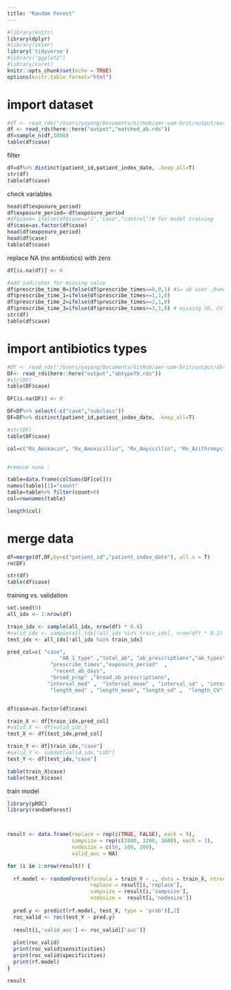 ```yaml
---
title: "Random Forest"
---
```


```r
#library(knitr)
library(dplyr)
#library(skimr)
library('tidyverse')
#library("ggplot2")
#library(caret)
knitr::opts_chunk$set(echo = TRUE)
options(knitr.table.format="html")

```



# import dataset
```r
#df <- read_rds("/Users/yayang/Documents/GitHub/amr-uom-brit/output/matched_ab.rds")
df <- read_rds(here::here("output","matched_ab.rds"))
df=sample_n(df,5000)
table(df$case)
```

filter 
```r
df=df%>% distinct(patient_id,patient_index_date, .keep_all=T)
str(df)
table(df$case)

```


check variables
```r
head(df$exposure_period)
df$exposure_period=-df$exposure_period
#df$case= ifelse(df$case=="1","case","control")# for model training
df$case=as.factor(df$case)
head(df$exposure_period)
head(df$case)
table(df$case)
```

replace NA  (no antibiotics) with zero
```r
df[is.na(df)] <- 0

#add indicator for missing value
df$prescribe_time_0=ifelse(df$prescribe_times==0,0,1) #1= ab user ,0=non 
df$prescribe_time_1=ifelse(df$prescribe_times==1,1,0) 
df$prescribe_time_2=ifelse(df$prescribe_times==2,1,0) 
df$prescribe_time_3=ifelse(df$prescribe_times>=3,1,0) # missing SD, CV
str(df)
table(df$case)
```


# import antibiotics types
```r
#DF <- read_rds("/Users/yayang/Documents/GitHub/amr-uom-brit/output/abtype79.rds")
DF<- read_rds(here::here("output","abtype79.rds"))
#str(DF)
table(DF$case)

DF[is.na(DF)] <- 0

DF=DF%>% select(-c("case","subclass"))
DF=DF%>% distinct(patient_id,patient_index_date, .keep_all=T)

#str(DF)
table(DF$case)

col=c("Rx_Amikacin", "Rx_Amoxicillin", "Rx_Ampicillin", "Rx_Azithromycin", "Rx_Aztreonam", "Rx_Benzylpenicillin", "Rx_Cefaclor", "Rx_Cefadroxil", "Rx_Cefalexin", "Rx_Cefamandole", "Rx_Cefazolin", "Rx_Cefepime", "Rx_Cefixime", "Rx_Cefotaxime", "Rx_Cefoxitin", "Rx_Cefpirome", "Rx_Cefpodoxime", "Rx_Cefprozil", "Rx_Cefradine", "Rx_Ceftazidime", "Rx_Ceftriaxone", "Rx_Cefuroxime", "Rx_Chloramphenicol", "Rx_Cilastatin", "Rx_Ciprofloxacin", "Rx_Clarithromycin", "Rx_Clindamycin", "Rx_Co_amoxiclav", "Rx_Co_fluampicil", "Rx_Colistimethate", "Rx_Dalbavancin", "Rx_Dalfopristin", "Rx_Daptomycin", "Rx_Demeclocycline", "Rx_Doripenem", "Rx_Doxycycline", "Rx_Ertapenem", "Rx_Erythromycin", "Rx_Fidaxomicin", "Rx_Flucloxacillin", "Rx_Fosfomycin", "Rx_Fusidate", "Rx_Gentamicin", "Rx_Levofloxacin", "Rx_Linezolid", "Rx_Lymecycline", "Rx_Meropenem", "Rx_Methenamine", "Rx_Metronidazole", "Rx_Minocycline", "Rx_Moxifloxacin", "Rx_Nalidixic_acid", "Rx_Neomycin", "Rx_Netilmicin", "Rx_Nitazoxanid", "Rx_Nitrofurantoin", "Rx_Norfloxacin", "Rx_Ofloxacin", "Rx_Oxytetracycline", "Rx_Phenoxymethylpenicillin", "Rx_Piperacillin", "Rx_Pivmecillinam", "Rx_Pristinamycin", "Rx_Rifaximin", "Rx_Sulfadiazine", "Rx_Sulfamethoxazole", "Rx_Sulfapyridine", "Rx_Taurolidin", "Rx_Tedizolid", "Rx_Teicoplanin", "Rx_Telithromycin", "Rx_Temocillin", "Rx_Tetracycline", "Rx_Ticarcillin", "Rx_Tigecycline", "Rx_Tinidazole", "Rx_Tobramycin", "Rx_Trimethoprim", "Rx_Vancomycin")


#remove none :  

table=data.frame(colSums(DF[col]))
names(table)[1]="count"
table=table%>% filter(count>0)
col=rownames(table)

length(col)
```


# merge data
```r
df=merge(df,DF,by=c("patient_id","patient_index_date"), all.x = T)
rm(DF)

str(df)
table(df$case)
```


training vs. validation


```r
set.seed(0)
all_idx <- 1:nrow(df)

train_idx <- sample(all_idx, nrow(df) * 0.8)
#valid_idx <- sample(all_idx[!all_idx %in% train_idx], nrow(df) * 0.2)
test_idx <- all_idx[!all_idx %in% train_idx]

pred_col=c( "case",
                 "AB_1_type" ,"total_ab", "ab_prescriptions","ab_types",
              "prescribe_times","exposure_period"  ,
               "recent_ab_days",  
              "broad_prop" ,"broad_ab_prescriptions",
             "interval_med" ,  "interval_mean" , "interval_sd" , "interval_CV",
              "length_med" , "length_mean", "length_sd" ,  "length_CV","prescribe_time_0","prescribe_time_1","prescribe_time_2","prescribe_time_3","AB_6wk_type" , "ab_6w_binary" ,"AB_6wk",col )


df$case=as.factor(df$case)

train_X <- df[train_idx,pred_col]
#valid_X <- df[valid_idx,]
test_X <- df[test_idx,pred_col]

train_Y <- df[train_idx,"case"]
#valid_Y <- subdat[valid_idx,"LVD"]
test_Y <- df[test_idx,"case"]

table(train_X$case)
table(test_X$case)
```


train model
```r
library(pROC)
library(randomForest)



result <- data.frame(replace = rep(c(TRUE, FALSE), each = 9),
                     sampsize = rep(c(2800, 3200, 3600), each = 3),
                     nodesize = c(50, 100, 200),
                     valid_auc = NA)

for (i in 1:nrow(result)) {
  
  rf.model <- randomForest(formula = train_Y ~ ., data = train_X, ntree = 1000,
                           replace = result[i,'replace'],
                           sampsize = result[i,'sampsize'],
                           nodesize =  result[i,'nodesize'])
  
  pred.y <- predict(rf.model, test_X, type = 'prob')[,2]
  roc_valid <- roc(test_Y ~ pred.y)
  
  result[i,'valid_auc'] <- roc_valid[['auc']]
  
  plot(roc_valid)
  print(roc_valid$sensitivities)
  print(roc_valid$specificities)
  print(rf.model)
}

result
```


